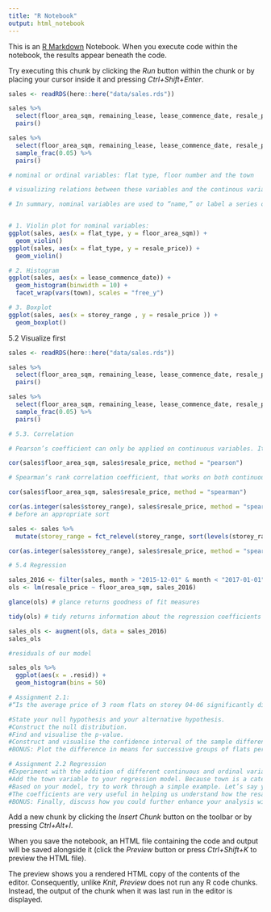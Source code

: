 ```yaml
---
title: "R Notebook"
output: html_notebook
---
```


This is an [R Markdown](http://rmarkdown.rstudio.com) Notebook. When you execute code within the notebook, the results appear beneath the code. 

Try executing this chunk by clicking the *Run* button within the chunk or by placing your cursor inside it and pressing *Ctrl+Shift+Enter*. 

```r
sales <- readRDS(here::here("data/sales.rds"))

sales %>% 
  select(floor_area_sqm, remaining_lease, lease_commence_date, resale_price) %>% 
  pairs()
```

```r
sales %>% 
  select(floor_area_sqm, remaining_lease, lease_commence_date, resale_price) %>% 
  sample_frac(0.05) %>% 
  pairs()
```

```r
# nominal or ordinal variables: flat type, floor number and the town

# visualizing relations between these variables and the continous variables?

# In summary, nominal variables are used to “name,” or label a series of values.  Ordinal scales provide good information about the order of choices, such as in a customer satisfaction survey.  Interval scales give us the order of values + the ability to quantify the difference between each one.  Finally, Ratio scales give us the ultimate–order, interval values, plus the ability to calculate ratios since a “true zero” can be defined. 


# 1. Violin plot for nominal variables: 
ggplot(sales, aes(x = flat_type, y = floor_area_sqm)) + 
  geom_violin()
ggplot(sales, aes(x = flat_type, y = resale_price)) + 
  geom_violin()

# 2. Histogram
ggplot(sales, aes(x = lease_commence_date)) + 
  geom_histogram(binwidth = 10) +
  facet_wrap(vars(town), scales = "free_y")

# 3. Boxplot
ggplot(sales, aes(x = storey_range , y = resale_price )) + 
  geom_boxplot()

```
5.2 Visualize first
```r
sales <- readRDS(here::here("data/sales.rds"))

sales %>% 
  select(floor_area_sqm, remaining_lease, lease_commence_date, resale_price) %>% 
  pairs()
```
```r
sales %>% 
  select(floor_area_sqm, remaining_lease, lease_commence_date, resale_price) %>% 
  sample_frac(0.05) %>% 
  pairs()
```


```r
# 5.3. Correlation 

# Pearson’s coefficient can only be applied on continuous variables. It is also a measure of linear relationship, so it may not always be the best to measure non-linear relationships.

cor(sales$floor_area_sqm, sales$resale_price, method = "pearson")

```

```r
# Spearman’s rank correlation coefficient, that works on both continuous and ordinal variables and doesn’t look at the values of the variable, but only their ranks.

cor(sales$floor_area_sqm, sales$resale_price, method = "spearman")
```

```r
cor(as.integer(sales$storey_range), sales$resale_price, method = "spearman") 
# before an appropriate sort

sales <- sales %>% 
  mutate(storey_range = fct_relevel(storey_range, sort(levels(storey_range))))

cor(as.integer(sales$storey_range), sales$resale_price, method = "spearman") # can you figure out what the `as.integer()` function does?
```
```r
# 5.4 Regression

sales_2016 <- filter(sales, month > "2015-12-01" & month < "2017-01-01")
ols <- lm(resale_price ~ floor_area_sqm, sales_2016)

glance(ols) # glance returns goodness of fit measures

tidy(ols) # tidy returns information about the regression coefficients

```

```r
sales_ols <- augment(ols, data = sales_2016)
sales_ols
```

```r
#residuals of our model 

sales_ols %>% 
  ggplot(aes(x = .resid)) +
  geom_histogram(bins = 50)
```

```r
# Assignment 2.1:
#“Is the average price of 3 room flats on storey 04-06 significantly different from 3 room flats on storey 07-09?”. To do so, we will use all transactions for 3 room flats in storeys 04-06 or 07-09 in our dataset.

#State your null hypothesis and your alternative hypothesis.
#Construct the null distribution.
#Find and visualise the p-value.
#Construct and visualise the confidence interval of the sample difference in means and discuss its relation with the p-value.
#BONUS: Plot the difference in means for successive groups of flats per storey, i.e., obtain the difference in means for 04-06 to 01-03, then 07-09 to 04-06, then 12-10 to 07-09 etc. What do you observe? When does the price difference stop being significant? (if ever?)

# Assignment 2.2 Regression
#Experiment with the addition of different continuous and ordinal variables to the regression model built in Chapter 5 (but EXCLUDE town for now). Pay attention to the overall goodness of fit of the model but also to the regression coefficients. Interpret and explain the coefficients.
#Add the town variable to your regression model. Because town is a categorical variable R will create ‘dummy’ or binary variables for each unique entry. The first entry will be the ‘reference’. All the other coefficients will be reported relative to that reference (in this case AMK). If, say, the coefficient for Bedok is -30,000 that means that relative to Ang Mo Kio, flats in Bedok are $30,000 cheaper. You can change the ‘reference’ by chaning town into a factor and order your factor levels so that the reference is the first level. Interpret and explain the goodness of fit measures and the coefficients. Tip: if you have a lot of coefficients to report, don’t shy away from using visualiations.
#Based on your model, try to work through a simple example. Let’s say you have a family in the market for a 3 room flat in Punggol. They are looking for a flat sized at 67 sq meters and 95 years left on the lease. What should they be looking to pay according to your model? Can you explain to them how each of their choices translates into the flat price? Compare your estimate with all known transactions of flats with those characteristics - how correct was your model?
#The coefficients are very useful in helping us understand how the resale price is affected by other variables. However, sometimes we conduct regression analysis simply because we are interested in predicting the dependent variable for new observations. So far, you have done your analysis only on the 2016 data. Use your 2016 model, to predict the 2017 prices. Tip: you can use the augment function with the newData argument to do this. Calculate the standard error of the estimate for the 2017 and compare that with your 2016 data. Did the error go up or down and what might cause this?
#BONUS: Finally, discuss how you could further enhance your analysis with the inclusion of additional variables or data not contained within the HDB resale transaction dataset itself, or try out a non-linear model by transforming some of your independent variables. For instance (this is an example), if you find that the resale_price is usually roughly dependent on the square of the remaining_lease, you could run a linear model with remaining_lease ^ 2.

```

Add a new chunk by clicking the *Insert Chunk* button on the toolbar or by pressing *Ctrl+Alt+I*.

When you save the notebook, an HTML file containing the code and output will be saved alongside it (click the *Preview* button or press *Ctrl+Shift+K* to preview the HTML file).

The preview shows you a rendered HTML copy of the contents of the editor. Consequently, unlike *Knit*, *Preview* does not run any R code chunks. Instead, the output of the chunk when it was last run in the editor is displayed.
